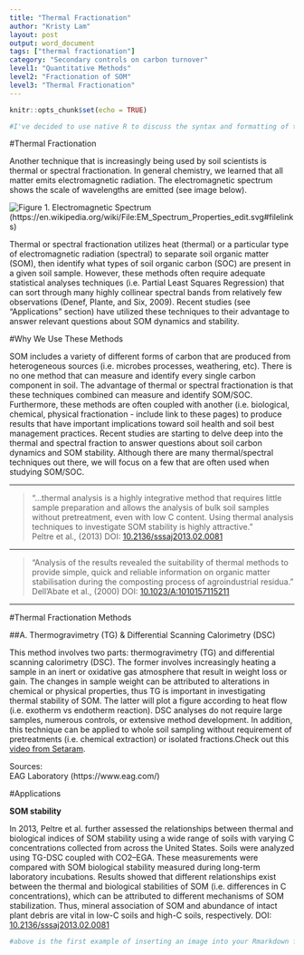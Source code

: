 ```yaml
---
title: "Thermal Fractionation"
author: "Kristy Lam"
layout: post
output: word_document
tags: ["thermal fractionation"]
category: "Secondary controls on carbon turnover"
level1: "Quantitative Methods"
level2: "Fractionation of SOM"
level3: "Thermal Fractionation"
---
```


```r
knitr::opts_chunk$set(echo = TRUE)
```



```r
#I've decided to use native R to discuss the syntax and formatting of this example template.  By using include=FALSE in the R chunk definition I have effectively kept it from being included in the final product.  When using this template the template intoduction and all R chunks with "infobox" labels can be removed. 
```
#Thermal Fractionation

Another technique that is increasingly being used by soil scientists is thermal or spectral fractionation. In general chemistry, we learned that all matter emits electromagnetic radiation. The electromagnetic spectrum shows the scale of wavelengths are emitted (see image below).



![Figure 1. Electromagnetic Spectrum](TG&DSC(2).png) (https://en.wikipedia.org/wiki/File:EM_Spectrum_Properties_edit.svg#filelinks)

Thermal or spectral fractionation utilizes heat (thermal) or a particular type of electromagnetic radiation (spectral) to separate soil organic matter (SOM), then identify what types of soil organic carbon (SOC) are present in a given soil sample. However, these methods often require adequate statistical analyses techniques (i.e. Partial Least Squares Regression) that can sort through many highly collinear spectral bands from relatively few observations (Denef, Plante, and Six, 2009). Recent studies (see "Applications" section) have utilized these techniques to their advantage to answer relevant questions about SOM dynamics and stability.

#Why We Use These Methods

SOM includes a variety of different forms of carbon that are produced from heterogeneous sources (i.e. microbes processes, weathering, etc). There is no one method that can measure and identify every single carbon component in soil. The advantage of thermal or spectral fractionation is that these techniques combined can measure and identify SOM/SOC. Furthermore, these methods are often coupled with another (i.e. biological, chemical, physical fractionation - include link to these pages) to produce results that have important implications toward soil health and soil best management practices. Recent studies are starting to delve deep into the thermal and spectral fraction to answer questions about soil carbon dynamics and SOM stability. Although there are many thermal/spectral techniques out there, we will focus on a few that are often used when studying SOM/SOC.



***

>“...thermal analysis is a highly integrative method that requires little sample preparation and allows the analysis of bulk soil samples without pretreatment, even with low C content. Using thermal analysis techniques to investigate SOM stability is highly attractive.”   
>Peltre et al., (2013) DOI: [10.2136/sssaj2013.02.0081](https://www.soils.org/publications/sssaj/abstracts/77/6/2020)


***

>“Analysis of the results revealed the suitability of thermal methods to provide simple, quick and reliable information on organic matter stabilisation during the composting process of agroindustrial residua.”    
>Dell’Abate et al., (2000) DOI: [10.1023/A:1010157115211](https://link.springer.com/article/10.1023/A%3A1010157115211)

***



#Thermal Fractionation Methods

##A. Thermogravimetry (TG) & Differential Scanning Calorimetry (DSC)

This method involves two parts: thermogravimetry (TG) and differential scanning calorimetry (DSC). The former involves increasingly heating a sample in an inert or oxidative gas atmosphere that result in weight loss or gain. The changes in sample weight can be attributed to alterations in chemical or physical properties, thus TG is important in investigating thermal stability of SOM. The latter will plot a figure according to heat flow (i.e. exotherm vs endotherm reaction). DSC analyses do not require large samples, numerous controls, or extensive method development. In addition, this technique can be applied to whole soil sampling without requirement of pretreatments (i.e. chemical extraction) or isolated fractions.Check out this [video from Setaram](http://us.setaram.com/en/setaram-products/couplings-gas-analysis-2/tga-sta-ms/sensys-evo-tg-dsc-ega/1/).

Sources:   
EAG Laboratory (https://www.eag.com/)



#Applications

**SOM stability**

In 2013, Peltre et al. further assessed the relationships between thermal and biological indices of SOM stability using a wide range of soils with varying C concentrations collected from across the United States. Soils were analyzed using TG-DSC coupled with CO2–EGA. These measurements were compared with SOM biological stability measured during long-term laboratory incubations. Results showed that different relationships exist between the thermal and biological stabilities of SOM (i.e. differences in C concentrations), which can be attributed to different mechanisms of SOM stabilization. Thus, mineral association of SOM and  abundance of intact plant debris are vital in low-C soils and high-C soils, respectively.
DOI: [10.2136/sssaj2013.02.0081](https://www.soils.org/publications/sssaj/abstracts/77/6/2020)

```r
#above is the first example of inserting an image into your Rmarkdown file.  the '![]()' syntax is used.  You start with an '!'.  Then Within the brakets [] you include the text that you want included as the figure caption.  Then Within the parentheses () you include the link to where the image can be found; the image is from the web in the above example.  I have also nested the link to Schmidts paper's DOI within the figure text which is why it appears complicated.  Below is a similar example with a different image.  Remember you will be copying this template and, though trial and error, it will begin to make sense... and if it doesnt, we'll help you in class. 
```

